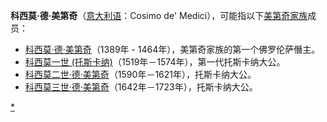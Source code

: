 '''科西莫·德·美第奇'''（[[意大利语|意大利语]]：Cosimo de' Medici），可能指以下[[美第奇家族|美第奇家族]]成员：
*[[科西莫·德·美第奇|科西莫·德·美第奇]]（1389年 - 1464年），美第奇家族的第一个佛罗伦萨僭主。
*[[科西莫一世_(托斯卡纳)|科西莫一世 (托斯卡纳)]]（1519年－1574年），第一代托斯卡纳大公。
*[[科西莫二世·德·美第奇|科西莫二世·德·美第奇]]（1590年－1621年），托斯卡纳大公。
*[[科西莫三世·德·美第奇|科西莫三世·德·美第奇]]（1642年－1723年），托斯卡纳大公。

{{Disambiguation|C|Cat=七字人名译名消歧义}}

[[Category:美第奇家族|*]]